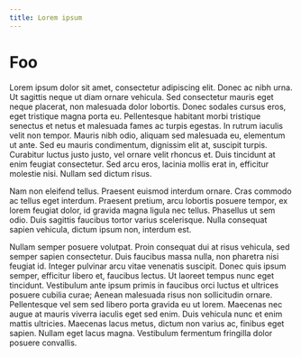 ```yaml
---
title: Lorem ipsum
---
```


# Foo

Lorem ipsum dolor sit amet, consectetur adipiscing elit. Donec ac nibh urna. Ut sagittis neque ut diam ornare vehicula. Sed consectetur mauris eget neque placerat, non malesuada dolor lobortis. Donec sodales cursus eros, eget tristique magna porta eu. Pellentesque habitant morbi tristique senectus et netus et malesuada fames ac turpis egestas. In rutrum iaculis velit non tempor. Mauris nibh odio, aliquam sed malesuada eu, elementum ut ante. Sed eu mauris condimentum, dignissim elit at, suscipit turpis. Curabitur luctus justo justo, vel ornare velit rhoncus et. Duis tincidunt at enim feugiat consectetur. Sed arcu eros, lacinia mollis erat in, efficitur molestie nisi. Nullam sed dictum risus.

Nam non eleifend tellus. Praesent euismod interdum ornare. Cras commodo ac tellus eget interdum. Praesent pretium, arcu lobortis posuere tempor, ex lorem feugiat dolor, id gravida magna ligula nec tellus. Phasellus ut sem odio. Duis sagittis faucibus tortor varius scelerisque. Nulla consequat sapien vehicula, dictum ipsum non, interdum est.

Nullam semper posuere volutpat. Proin consequat dui at risus vehicula, sed semper sapien consectetur. Duis faucibus massa nulla, non pharetra nisi feugiat id. Integer pulvinar arcu vitae venenatis suscipit. Donec quis ipsum semper, efficitur libero et, faucibus lectus. Ut laoreet tempus nunc eget tincidunt. Vestibulum ante ipsum primis in faucibus orci luctus et ultrices posuere cubilia curae; Aenean malesuada risus non sollicitudin ornare. Pellentesque vel sem sed libero porta gravida eu ut lorem. Maecenas nec augue at mauris viverra iaculis eget sed enim. Duis vehicula nunc et enim mattis ultricies. Maecenas lacus metus, dictum non varius ac, finibus eget sapien. Nullam eget lacus magna. Vestibulum fermentum fringilla dolor posuere convallis.